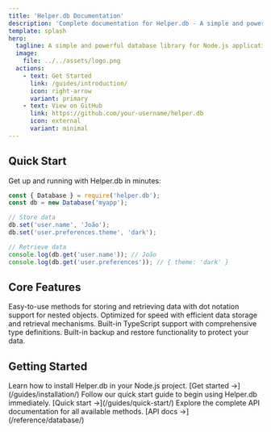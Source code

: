 ```yaml
---
title: 'Helper.db Documentation'
description: 'Complete documentation for Helper.db - A simple and powerful database library for Node.js'
template: splash
hero:
  tagline: A simple and powerful database library for Node.js applications
  image:
    file: ../../assets/logo.png
  actions:
    - text: Get Started
      link: /guides/introduction/
      icon: right-arrow
      variant: primary
    - text: View on GitHub
      link: https://github.com/your-username/helper.db
      icon: external
      variant: minimal
---
```



## Quick Start

Get up and running with Helper.db in minutes:

```javascript title="Quick Example"
const { Database } = require('helper.db');
const db = new Database('myapp');

// Store data
db.set('user.name', 'João');
db.set('user.preferences.theme', 'dark');

// Retrieve data
console.log(db.get('user.name')); // João
console.log(db.get('user.preferences')); // { theme: 'dark' }
```

## Core Features

<CardGrid>
  <Card title="Simple API" icon="rocket">
    Easy-to-use methods for storing and retrieving data with dot notation support for nested objects.
  </Card>
  <Card title="Fast Performance" icon="lightning">
    Optimized for speed with efficient data storage and retrieval mechanisms.
  </Card>
  <Card title="Type Safe" icon="approve-check">
    Built-in TypeScript support with comprehensive type definitions.
  </Card>
  <Card title="Backup System" icon="backup">
    Built-in backup and restore functionality to protect your data.
  </Card>
</CardGrid>

## Getting Started

<CardGrid>
  <Card title="Installation" icon="add-document">
    Learn how to install Helper.db in your Node.js project.
    [Get started →](/guides/installation/)
  </Card>
  <Card title="Quick Start" icon="rocket">
    Follow our quick start guide to begin using Helper.db immediately.
    [Quick start →](/guides/quick-start/)
  </Card>
  <Card title="API Reference" icon="open-book">
    Explore the complete API documentation for all available methods.
    [API docs →](/reference/database/)
  </Card>
</CardGrid>